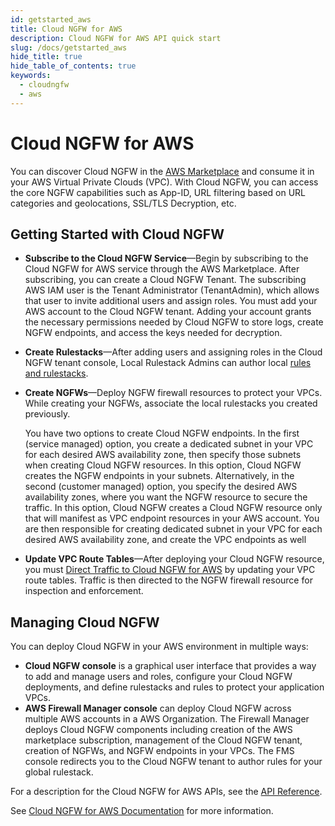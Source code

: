 ```yaml
---
id: getstarted_aws
title: Cloud NGFW for AWS
description: Cloud NGFW for AWS API quick start
slug: /docs/getstarted_aws
hide_title: true
hide_table_of_contents: true
keywords:
  - cloudngfw
  - aws
---
```


# Cloud NGFW for AWS

You can discover Cloud NGFW in the [AWS Marketplace](https://aws.amazon.com/marketplace/pp/prodview-sdwivzp5q76f4) and consume it in your AWS Virtual Private Clouds (VPC). With Cloud NGFW, you can access the core NGFW capabilities such as App-ID, URL filtering based on URL categories and geolocations, SSL/TLS Decryption, etc.

## Getting Started with Cloud NGFW

- **Subscribe to the Cloud NGFW Service**—Begin by subscribing to the Cloud NGFW for AWS service through the AWS Marketplace. After subscribing, you can create a Cloud NGFW Tenant. The subscribing AWS IAM user is the Tenant Administrator (TenantAdmin), which allows that user to invite additional users and assign roles. You must add your AWS account to the Cloud NGFW tenant. Adding your account grants the necessary permissions needed by Cloud NGFW to store logs, create NGFW endpoints, and access the keys needed for decryption.
- **Create Rulestacks**—After adding users and assigning roles in the Cloud NGFW tenant console, Local Rulestack Admins can author local [rules and rulestacks](https://docs.paloaltonetworks.com/cloud-ngfw/aws/cloud-ngfw-on-aws/rules-and-rulestacks.html#id41f324f3-e46a-4ca4-a4cb-2f4966cb64ba).
- **Create NGFWs**—Deploy NGFW firewall resources to protect your VPCs. While creating your NGFWs, associate the local rulestacks you created previously.
	
	You have two options to create Cloud NGFW endpoints. In the first (service managed) option, you create a dedicated subnet in your VPC for each desired AWS availability zone, then specify those subnets when creating Cloud NGFW resources. In this option, Cloud NGFW creates the NGFW endpoints in your subnets. Alternatively, in the second (customer managed) option, you specify the desired AWS availability zones, where you want the NGFW resource to secure the traffic. In this option, Cloud NGFW creates a Cloud NGFW resource only that will manifest as VPC endpoint resources in your AWS account. You are then responsible for creating dedicated subnet in your VPC for each desired AWS availability zone, and create the VPC endpoints as well
- **Update VPC Route Tables**—After deploying your Cloud NGFW resource, you must [Direct Traffic to Cloud NGFW for AWS](https://docs.paloaltonetworks.com/cloud-ngfw/aws/cloud-ngfw-on-aws/create-cloud-ngfw-instances-and-endpoints/direct-traffic-to-cloud-ngfw-for-aws.html#id53366e68-3245-4b38-94c5-f19686c84cd2) by updating your VPC route tables. Traffic is then directed to the NGFW firewall resource for inspection and enforcement.

## Managing Cloud NGFW

You can deploy Cloud NGFW in your AWS environment in multiple ways:

- **Cloud NGFW console** is a graphical user interface that provides a way to add and manage users and roles, configure your Cloud NGFW deployments, and define rulestacks and rules to protect your application VPCs.
- **AWS Firewall Manager console** can deploy Cloud NGFW across multiple AWS accounts in a AWS Organization. The Firewall Manager deploys Cloud NGFW components including creation of the AWS marketplace subscription, management of the Cloud NGFW tenant, creation of NGFWs, and NGFW endpoints in your VPCs. The FMS console redirects you to the Cloud NGFW tenant to author rules for your global rulestack.

For a description for the Cloud NGFW for AWS APIs, see the [API Reference](/cloudngfw/aws/api).

See [Cloud NGFW for AWS Documentation](https://docs.paloaltonetworks.com/cloud-ngfw/aws/cloud-ngfw-on-aws/) for more information.